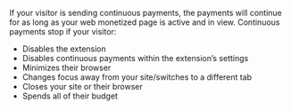 If your visitor is sending continuous payments, the payments will continue for as long as your web monetized page is active and in view. Continuous payments stop if your visitor:

* Disables the extension
* Disables continuous payments within the extension’s settings
* Minimizes their browser
* Changes focus away from your site/switches to a different tab
* Closes your site or their browser
* Spends all of their budget
